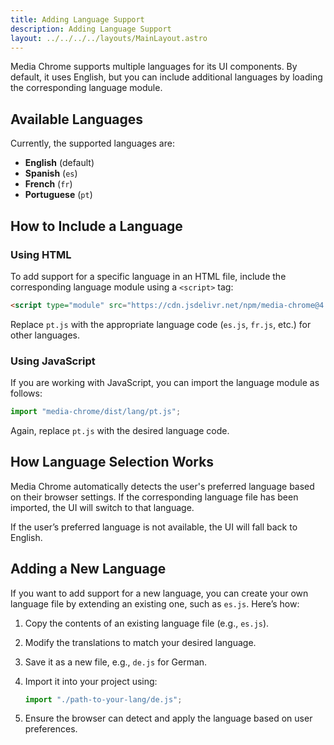 ```yaml
---
title: Adding Language Support
description: Adding Language Support
layout: ../../../../layouts/MainLayout.astro
---
```


Media Chrome supports multiple languages for its UI components. By default, it uses English, but you can include additional languages by loading the corresponding language module.

## Available Languages
Currently, the supported languages are:

- **English** (default)
- **Spanish** (`es`)
- **French** (`fr`)
- **Portuguese** (`pt`)

## How to Include a Language

### Using HTML
To add support for a specific language in an HTML file, include the corresponding language module using a `<script>` tag:

```html
<script type="module" src="https://cdn.jsdelivr.net/npm/media-chrome@4.8.0/dist/lang/pt.js/+esm"></script>
```

Replace `pt.js` with the appropriate language code (`es.js`, `fr.js`, etc.) for other languages.

### Using JavaScript
If you are working with JavaScript, you can import the language module as follows:

```js
import "media-chrome/dist/lang/pt.js";
```

Again, replace `pt.js` with the desired language code.

## How Language Selection Works
Media Chrome automatically detects the user's preferred language based on their browser settings. If the corresponding language file has been imported, the UI will switch to that language.

If the user’s preferred language is not available, the UI will fall back to English.


## Adding a New Language
If you want to add support for a new language, you can create your own language file by extending an existing one, such as `es.js`. Here’s how:

1. Copy the contents of an existing language file (e.g., `es.js`).
2. Modify the translations to match your desired language.
3. Save it as a new file, e.g., `de.js` for German.
4. Import it into your project using:

   ```js
   import "./path-to-your-lang/de.js";
   ```

5. Ensure the browser can detect and apply the language based on user preferences.

